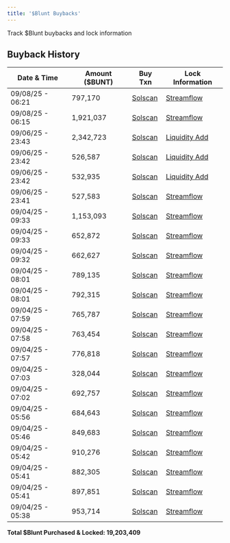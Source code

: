```yaml
---
title: '$Blunt Buybacks'
---
```

Track $Blunt buybacks and lock information

## Buyback History

| Date & Time | Amount ($BUNT) | Buy Txn | Lock Information |
|-------------|----------------|---------|------------------|
| 09/08/25 - 06:21 | 797,170 | [Solscan](https://solscan.io/tx/5FPZnQQzjUgPw3YuLs7GieXDdAxfSRqygF1LVhvzspm1xw674VGYHahznXhCbYZ75W9hp5ySiF2jXM9xB8TWy7H3) | [Streamflow](https://app.streamflow.finance/contract/solana/mainnet/EEAM3NcN2EfxLQnnZwyEFVR6iKFpMZWCe67HidDqB3T7) |
| 09/08/25 - 06:15 | 1,921,037 | [Solscan](https://solscan.io/tx/W9sBv9LkSuWZoAHiGiyjxyicjHt94wGykxyGGvJBWXPiUXxbZudug6qjqt7crfwhkcoPpBzvr3KzVrj9GijV7u9) | [Streamflow](https://app.streamflow.finance/contract/solana/mainnet/EEAM3NcN2EfxLQnnZwyEFVR6iKFpMZWCe67HidDqB3T7) |
| 09/06/25 - 23:43 | 2,342,723 | [Solscan](https://solscan.io/tx/5L3zLifgJm8uYcYtMSoTTboLRVyooL5UuZowsoeCZ7YQvg9ajooZvCHsMQDVdK9hZjuKsAcp2ynciEEKxfBvgD8R) | [Liquidity Add](https://solscan.io/tx/DEqMQHLn5BvhmAHiY7izjk6nsLT1mYHBm3vtvWjnrS1bi8maPE59maJQfTiGMniz4q8fKDC7Gvu8fUZSS4buXJT) |
| 09/06/25 - 23:42 | 526,587 | [Solscan](https://solscan.io/tx/2VfVD4We1sPTwiPpbc3KFurMPZm3XB9kaR46f3p4S5mZQRSWxQhfX62mB11X5qhkf99Xt4apweTJZmRrFcwvoxUj) | [Liquidity Add](https://solscan.io/tx/DEqMQHLn5BvhmAHiY7izjk6nsLT1mYHBm3vtvWjnrS1bi8maPE59maJQfTiGMniz4q8fKDC7Gvu8fUZSS4buXJT) |
| 09/06/25 - 23:42 | 532,935 | [Solscan](https://solscan.io/tx/EsofqKFzsS3MhnpXTViwKjYXQL9qD2GgPGDW8cE3RgJqUv8oJCTRNrZK5huttjtpcqa9yP6JKjfidgfZXJj6zx5) | [Liquidity Add](https://solscan.io/tx/DEqMQHLn5BvhmAHiY7izjk6nsLT1mYHBm3vtvWjnrS1bi8maPE59maJQfTiGMniz4q8fKDC7Gvu8fUZSS4buXJT) |
| 09/06/25 - 23:41 | 527,583 | [Solscan](https://solscan.io/tx/5HYFLZHZhmjFGMG1FEMy6aGxEsg2R8AywmUfVgNvmQhzx7Vvs8KL4pzTbdJWM1GpjeGqsF67ENNwM6fUVvTi7HWv) | [Streamflow](https://app.streamflow.finance/contract/solana/mainnet/92xLfgFghFjvhxJ1gaK9uXtHMy1zhrpqKuhmtTttBisZ) |
| 09/04/25 - 09:33 | 1,153,093 | [Solscan](https://solscan.io/tx/5hbH7mHq7nVs8K2K2AuPzMznHUVNBwNetth5Uj1D1sBUWfEqmZY15A5Lhi77SoUm9AojcccXUEvp43q8DUXeXCXn) | [Streamflow](https://app.streamflow.finance/contract/solana/mainnet/92xLfgFghFjvhxJ1gaK9uXtHMy1zhrpqKuhmtTttBisZ) |
| 09/04/25 - 09:33 | 652,872 | [Solscan](https://solscan.io/tx/2h9QhEXQbQWuxS8kJjhNftfBzbANDBaHRdVP3TmFjPeuizq1jYj7tXkvsB521PoAqWJ2YeZHmfkE48FCjtsFRXFB) | [Streamflow](https://app.streamflow.finance/contract/solana/mainnet/92xLfgFghFjvhxJ1gaK9uXtHMy1zhrpqKuhmtTttBisZ) |
| 09/04/25 - 09:32 | 662,627 | [Solscan](https://solscan.io/tx/3awGR1VYQ9vuh7V4hf2iX5tjBA8bnouQZpFpqEL8ES8C7PPcRnopQUsPkpxYZQExfgt5tf9N7VsrV7VnkeAuiTFn) | [Streamflow](https://app.streamflow.finance/contract/solana/mainnet/92xLfgFghFjvhxJ1gaK9uXtHMy1zhrpqKuhmtTttBisZ) |
| 09/04/25 - 08:01 | 789,135 | [Solscan](https://solscan.io/tx/3N36g71HjL5FZ9mDBcxZ1TjhYCZXuGQyqgFVgGm3yvR3ydEPSvcYr83Jnr9cNtqRqq9UfJKP57FSJYaiE4ji9bTA) | [Streamflow](https://app.streamflow.finance/contract/solana/mainnet/92xLfgFghFjvhxJ1gaK9uXtHMy1zhrpqKuhmtTttBisZ) |
| 09/04/25 - 08:01 | 792,315 | [Solscan](https://solscan.io/tx/3ciNS81b8aMskKfHwrJord6sRDKWACMgECVAiivZvzFka6yvpsvoJ3SEBuEVgFi5ezXfqCfgrjFdmqDCtMmF8ymy) | [Streamflow](https://app.streamflow.finance/contract/solana/mainnet/92xLfgFghFjvhxJ1gaK9uXtHMy1zhrpqKuhmtTttBisZ) |
| 09/04/25 - 07:59 | 765,787 | [Solscan](https://solscan.io/tx/31ZVLWvN3JHMoAGkw1QSj9g651oFx4vAGXE4HGNp82EkKnXkKWdR6NJfYjmATaRd8PRaZ7BAou1jSp79TvAuukfe) | [Streamflow](https://app.streamflow.finance/contract/solana/mainnet/92xLfgFghFjvhxJ1gaK9uXtHMy1zhrpqKuhmtTttBisZ) |
| 09/04/25 - 07:58 | 763,454 | [Solscan](https://solscan.io/tx/4oZKTfvNHrKZZqmLyh4uiHM6tN9Kc84VEBzgyyNtSqnbLyp5eV2kxYBY8LcgDPKfFvpofwtU7Wh9ke2CNUhARwNS) | [Streamflow](https://app.streamflow.finance/contract/solana/mainnet/92xLfgFghFjvhxJ1gaK9uXtHMy1zhrpqKuhmtTttBisZ) |
| 09/04/25 - 07:57 | 776,818 | [Solscan](https://solscan.io/tx/4snJY8a39XbodrGfyH9XaocLKmYa7MwHbFBN14GASU8Qz79YcuSveUpurmrFSQo2ZASEgKSicqpHFFNb3ptBti5a) | [Streamflow](https://app.streamflow.finance/contract/solana/mainnet/92xLfgFghFjvhxJ1gaK9uXtHMy1zhrpqKuhmtTttBisZ) |
| 09/04/25 - 07:03 | 328,044 | [Solscan](https://solscan.io/tx/3jRTmNGDZ4UuXFiYPgymUraL3uNdvfRgtaW87rLtLMZAHJjWA7sgj49HTq2kdB5PZo8udoMBokVrfPgSCF59RVrx) | [Streamflow](https://app.streamflow.finance/contract/solana/mainnet/92xLfgFghFjvhxJ1gaK9uXtHMy1zhrpqKuhmtTttBisZ) |
| 09/04/25 - 07:02 | 692,757 | [Solscan](https://solscan.io/tx/6XxxDurNDH1HiB13dr3P3LbzZWdoSPqCoUReVNuwEm7xYdDWKKK8469MfqqNa9t7Hjuk6yaw5gqUMaCyh1yGJSf) | [Streamflow](https://app.streamflow.finance/contract/solana/mainnet/92xLfgFghFjvhxJ1gaK9uXtHMy1zhrpqKuhmtTttBisZ) |
| 09/04/25 - 05:56 | 684,643 | [Solscan](https://solscan.io/tx/vbBfaBAsdeevBRdsQVY4aMAvfxETWnjs4RVRyEHabHYrfX9iw3vPC6z8j8rPggKbucJ2mDy66JU1CLdhGbiK5vV) | [Streamflow](https://app.streamflow.finance/contract/solana/mainnet/92xLfgFghFjvhxJ1gaK9uXtHMy1zhrpqKuhmtTttBisZ) |
| 09/04/25 - 05:46 | 849,683 | [Solscan](https://solscan.io/tx/3E3c5KRSTCVdFXsBaZVURiDCupgWYLcRbRa8rcufxurrE1nSknPDWuQtuDNpQkF1QdQmdPn4y5cC3SFUY8CDtE6x) | [Streamflow](https://app.streamflow.finance/contract/solana/mainnet/92xLfgFghFjvhxJ1gaK9uXtHMy1zhrpqKuhmtTttBisZ) |
| 09/04/25 - 05:42 | 910,276 | [Solscan](https://solscan.io/tx/38tURXbjSJ5aj4bXG9u7fSLNkoDFFJxdbQyegVuupnhGnxU6qhUsEEYbmpjo15fwkjmCRfR5ZtQcYDjWDMfr1Qgb) | [Streamflow](https://app.streamflow.finance/contract/solana/mainnet/92xLfgFghFjvhxJ1gaK9uXtHMy1zhrpqKuhmtTttBisZ) |
| 09/04/25 - 05:41 | 882,305 | [Solscan](https://solscan.io/tx/eqazfGjVA8EYGe3qxPjzqemL4uC46jF3RrznCEP5Hfkh2c8qs2ZR3fxNnP7aYUetVJj9qXdRs4FwbpCPHNvrCwh) | [Streamflow](https://app.streamflow.finance/contract/solana/mainnet/92xLfgFghFjvhxJ1gaK9uXtHMy1zhrpqKuhmtTttBisZ) |
| 09/04/25 - 05:41 | 897,851 | [Solscan](https://solscan.io/tx/4Mj5v5ksdKnrZuPQtMrwfUkLy9YJqHA198Qk1BfJUW9hgZdUNjrgBrwynxRBYCZhdjwJUZviKPQig3GbbaJwnAGJ) | [Streamflow](https://app.streamflow.finance/contract/solana/mainnet/92xLfgFghFjvhxJ1gaK9uXtHMy1zhrpqKuhmtTttBisZ) |
| 09/04/25 - 05:38 | 953,714 | [Solscan](https://solscan.io/tx/3dPZbqXBWexxopeqDwR5NzysoZ5rP8tPkcEiyGrimKHSU6M49jStWuCbP9MZs6DbqYtrB6tLMtwGPXB14YBkAJcX) | [Streamflow](https://app.streamflow.finance/contract/solana/mainnet/92xLfgFghFjvhxJ1gaK9uXtHMy1zhrpqKuhmtTttBisZ) |

**Total $Blunt Purchased & Locked: 19,203,409**

